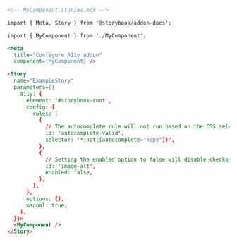 ```md
<!-- MyComponent.stories.mdx -->

import { Meta, Story } from '@storybook/addon-docs';

import { MyComponent } from './MyComponent';

<Meta 
  title="Configure A11y addon" 
  component={MyComponent} />

<Story
  name="ExampleStory"
  parameters={{
    a11y: {
      element: '#storybook-root',
      config: {
        rules: [
          {
            // The autocomplete rule will not run based on the CSS selector provided
            id: 'autocomplete-valid',
            selector: '*:not([autocomplete="nope"])',
          },
          {
            // Setting the enabled option to false will disable checks for this particular rule on all stories.
            id: 'image-alt',
            enabled: false,
          },
        ],
      },
      options: {},
      manual: true,
    },
  }}>
  <MyComponent />
</Story>
```